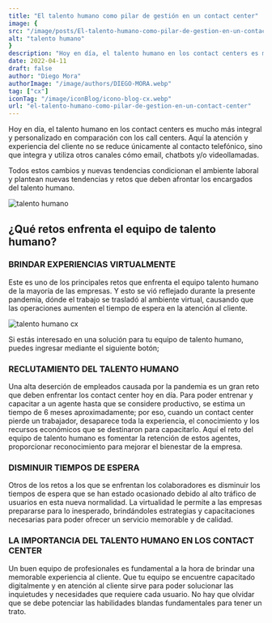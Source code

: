 ```yaml
---
title: "El talento humano como pilar de gestión en un contact center"
image: {
src: "/image/posts/El-talento-humano-como-pilar-de-gestion-en-un-contact-center-1024x576.webp",
alt: "talento humano"
}
description: "Hoy en día, el talento humano en los contact centers es mucho más integral y personalizado en comparación con los call centers. Aquí la atención y experiencia del cliente no se reduce únicamente al contacto telefónico, sino que integra y utiliza otros canales cómo email, chatbots y/o videollamadas."
date: 2022-04-11
draft: false
author: "Diego Mora"
authorImage: "/image/authors/DIEGO-MORA.webp"
tag: ["cx"]
iconTag: "/image/iconBlog/icono-blog-cx.webp"
url: "el-talento-humano-como-pilar-de-gestion-en-un-contact-center"
---
```


Hoy en día, el talento humano en los contact centers es mucho más integral y personalizado en comparación con los call centers. Aquí la atención y experiencia del cliente no se reduce únicamente al contacto telefónico, sino que integra y utiliza otros canales cómo email, chatbots y/o videollamadas.

Todos estos cambios y nuevas tendencias condicionan el ambiente laboral y plantean nuevas tendencias y retos que deben afrontar los encargados del talento humano.

![talento humano](/image/posts/El-talento-humano-como-pilar-de-gestion-en-un-contact-center-1024x576.webp)

## ¿Qué retos enfrenta el equipo de talento humano?
### BRINDAR EXPERIENCIAS VIRTUALMENTE
Este es uno de los principales retos que enfrenta el equipo talento humano de la mayoría de las empresas. Y esto se vió reflejado durante la presente pandemia, dónde el trabajo se trasladó al ambiente virtual, causando que las operaciones aumenten el tiempo de espera en la atención al cliente.

![talento humano cx](/image/posts/front-view-of-human-resources-woman-posing-in-the-office-1536x1025-1-1024x683.webp)

Si estás interesado en una solución para tu equipo de talento humano, puedes ingresar mediante el siguiente botón;

<Link text="¡me interesa un solución!" href="/experiencia-del-cliente" class="px-3 py-2 bg-xkale rounded-lg text-white uppercase shadow-lg"/>

### RECLUTAMIENTO DEL TALENTO HUMANO
Una alta deserción de empleados causada por la pandemia es un gran reto que deben enfrentar los contact center hoy en día. Para poder entrenar y capacitar a un agente hasta que se considere productivo, se estima un tiempo de 6 meses aproximadamente; por eso, cuando un contact center pierde un trabajador, desaparece toda la experiencia, el conocimiento y los recursos económicos que se destinaron para capacitarlo. Aquí el reto del equipo de talento humano es fomentar la retención de estos agentes, proporcionar reconocimiento para mejorar el bienestar de la empresa.  

### DISMINUIR TIEMPOS DE ESPERA 
Otros de los retos a los que se enfrentan los colaboradores es disminuir los tiempos de espera que se han estado ocasionado debido al alto tráfico de usuarios en esta nueva normalidad. La virtualidad le permite a las empresas prepararse para lo inesperado, brindándoles estrategias y capacitaciones necesarias para poder ofrecer un servicio memorable y de calidad.

### LA IMPORTANCIA DEL TALENTO HUMANO EN LOS CONTACT CENTER
Un buen equipo de profesionales es fundamental a la hora de brindar una memorable experiencia al cliente. Que tu equipo se encuentre capacitado digitalmente y en atención al cliente sirve para poder solucionar las inquietudes y necesidades que requiere cada usuario. No hay que olvidar que se debe potenciar las habilidades blandas fundamentales para tener un trato.